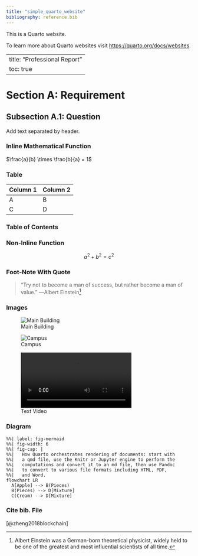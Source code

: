 ```yaml
---
title: "simple_quarto_website"
bibliography: reference.bib
---
```


This is a Quarto website.

To learn more about Quarto websites visit <https://quarto.org/docs/websites>.

---
title: "Professional Report"
toc: true
---

# Section A: Requirement

## Subsection A.1: Question
Add text separated by header.


### Inline Mathematical Function
$\frac{a}{b} \times \frac{b}{a} = 1$ 


### Table

| Column 1                                  | Column 2                                  |
| ----------------------------------------- | ----------------------------------------- |
|              A                            |         B                                 |
|              C                            |         D                                 |

### Table of Contents



### Non-Inline Function
$$
a^2 + b^2 = c^2
$$

### Foot-Note With Quote
> “Try not to become a man of success, but rather become a man of value.” ―Albert Einstein[^1]

[^1]: Albert Einstein was a German-born theoretical physicist, widely held to be one of the greatest and most influential scientists of all time.


### Images

![Main Building](images/GU.jpg)

![Campus](images/GU2.jpg)

![Text Video](images/Example.mp4)

### Diagram

```mermaid
%%| label: fig-mermaid
%%| fig-width: 6
%%| fig-cap: |
%%|   How Quarto orchestrates rendering of documents: start with 
%%|   a qmd file, use the Knitr or Jupyter engine to perform the 
%%|   computations and convert it to an md file, then use Pandoc 
%%|   to convert to various file formats including HTML, PDF, 
%%|   and Word.
flowchart LR
  A[Apple] --> B(Pieces)
  B(Pieces) --> D[Mixture]
  C(Cream) --> D[Mixture]
```


### Cite bib. File
[@zheng2018blockchain]


